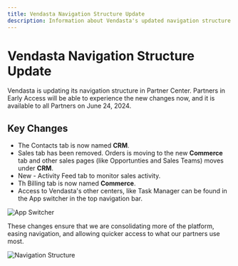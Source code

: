 ```yaml
---
title: Vendasta Navigation Structure Update
description: Information about Vendasta's updated navigation structure in Partner Center
---
```


# Vendasta Navigation Structure Update

Vendasta is updating its navigation structure in Partner Center. Partners in Early Access will be able to experience the new changes now, and it is available to all Partners on June 24, 2024.

## Key Changes

- The Contacts tab is now named **CRM**.
- Sales tab has been removed. Orders is moving to the new **Commerce** tab and other sales pages (like Opportunties and Sales Teams) moves under **CRM**.
- New - Activity Feed tab to monitor sales activity.
- Th Billing tab is now named **Commerce**.
- Access to Vendasta's other centers, like Task Manager can be found in the App switcher in the top navigation bar.

![App Switcher](/img/partner-center/home-page-overview/app-switcher.png)

These changes ensure that we are consolidating more of the platform, easing navigation, and allowing quicker access to what our partners use most.

![Navigation Structure](/img/partner-center/home-page-overview/navigation-structure.png)